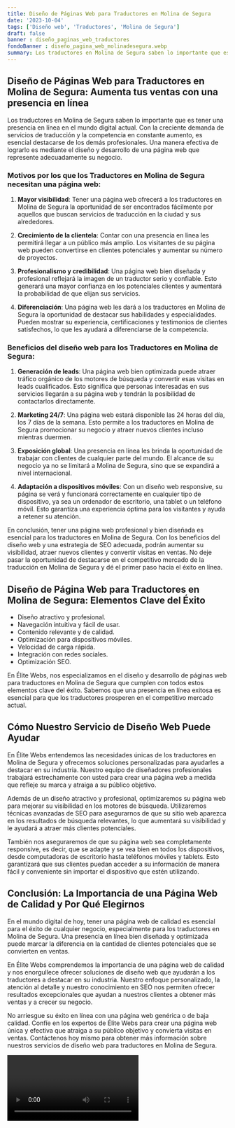 ```yaml
---
title: Diseño de Páginas Web para Traductores en Molina de Segura
date: '2023-10-04'
tags: ['Diseño web', 'Traductores', 'Molina de Segura']
draft: false
banner : diseño_paginas_web_traductores
fondoBanner : diseño_pagina_web_molinadesegura.webp
summary: Los traductores en Molina de Segura saben lo importante que es tener una presencia en línea en el mundo digital actual. Con la creciente demanda de servicios de traducción y la competencia en constante aumento, es esencial destacarse de los demás profesionales. Una manera efectiva de lograrlo es mediante el diseño y desarrollo de una página web que represente adecuadamente su negocio.
---
```


## Diseño de Páginas Web para Traductores en Molina de Segura: Aumenta tus ventas con una presencia en línea

Los traductores en Molina de Segura saben lo importante que es tener una presencia en línea en el mundo digital actual. Con la creciente demanda de servicios de traducción y la competencia en constante aumento, es esencial destacarse de los demás profesionales. Una manera efectiva de lograrlo es mediante el diseño y desarrollo de una página web que represente adecuadamente su negocio.

### Motivos por los que los Traductores en Molina de Segura necesitan una página web:

1. **Mayor visibilidad**: Tener una página web ofrecerá a los traductores en Molina de Segura la oportunidad de ser encontrados fácilmente por aquellos que buscan servicios de traducción en la ciudad y sus alrededores.

2. **Crecimiento de la clientela**: Contar con una presencia en línea les permitirá llegar a un público más amplio. Los visitantes de su página web pueden convertirse en clientes potenciales y aumentar su número de proyectos.

3. **Profesionalismo y credibilidad**: Una página web bien diseñada y profesional reflejará la imagen de un traductor serio y confiable. Esto generará una mayor confianza en los potenciales clientes y aumentará la probabilidad de que elijan sus servicios.

4. **Diferenciación**: Una página web les dará a los traductores en Molina de Segura la oportunidad de destacar sus habilidades y especialidades. Pueden mostrar su experiencia, certificaciones y testimonios de clientes satisfechos, lo que les ayudará a diferenciarse de la competencia.

### Beneficios del diseño web para los Traductores en Molina de Segura:

1. **Generación de leads**: Una página web bien optimizada puede atraer tráfico orgánico de los motores de búsqueda y convertir esas visitas en leads cualificados. Esto significa que personas interesadas en sus servicios llegarán a su página web y tendrán la posibilidad de contactarlos directamente.

2. **Marketing 24/7**: Una página web estará disponible las 24 horas del día, los 7 días de la semana. Esto permite a los traductores en Molina de Segura promocionar su negocio y atraer nuevos clientes incluso mientras duermen.

3. **Exposición global**: Una presencia en línea les brinda la oportunidad de trabajar con clientes de cualquier parte del mundo. El alcance de su negocio ya no se limitará a Molina de Segura, sino que se expandirá a nivel internacional.

4. **Adaptación a dispositivos móviles**: Con un diseño web responsive, su página se verá y funcionará correctamente en cualquier tipo de dispositivo, ya sea un ordenador de escritorio, una tablet o un teléfono móvil. Esto garantiza una experiencia óptima para los visitantes y ayuda a retener su atención.

En conclusión, tener una página web profesional y bien diseñada es esencial para los traductores en Molina de Segura. Con los beneficios del diseño web y una estrategia de SEO adecuada, podrán aumentar su visibilidad, atraer nuevos clientes y convertir visitas en ventas. No deje pasar la oportunidad de destacarse en el competitivo mercado de la traducción en Molina de Segura y dé el primer paso hacia el éxito en línea.

<GifSeo />

<Cta />

## Diseño de Página Web para Traductores en Molina de Segura: Elementos Clave del Éxito

- Diseño atractivo y profesional.
- Navegación intuitiva y fácil de usar.
- Contenido relevante y de calidad.
- Optimización para dispositivos móviles.
- Velocidad de carga rápida.
- Integración con redes sociales.
- Optimización SEO.

En Élite Webs, nos especializamos en el diseño y desarrollo de páginas web para traductores en Molina de Segura que cumplen con todos estos elementos clave del éxito. Sabemos que una presencia en línea exitosa es esencial para que los traductores prosperen en el competitivo mercado actual. 

## Cómo Nuestro Servicio de Diseño Web Puede Ayudar

En Élite Webs entendemos las necesidades únicas de los traductores en Molina de Segura y ofrecemos soluciones personalizadas para ayudarles a destacar en su industria. Nuestro equipo de diseñadores profesionales trabajará estrechamente con usted para crear una página web a medida que refleje su marca y atraiga a su público objetivo.

Además de un diseño atractivo y profesional, optimizaremos su página web para mejorar su visibilidad en los motores de búsqueda. Utilizaremos técnicas avanzadas de SEO para asegurarnos de que su sitio web aparezca en los resultados de búsqueda relevantes, lo que aumentará su visibilidad y le ayudará a atraer más clientes potenciales.

También nos aseguraremos de que su página web sea completamente responsive, es decir, que se adapte y se vea bien en todos los dispositivos, desde computadoras de escritorio hasta teléfonos móviles y tablets. Esto garantizará que sus clientes puedan acceder a su información de manera fácil y conveniente sin importar el dispositivo que estén utilizando.

## Conclusión: La Importancia de una Página Web de Calidad y Por Qué Elegirnos

En el mundo digital de hoy, tener una página web de calidad es esencial para el éxito de cualquier negocio, especialmente para los traductores en Molina de Segura. Una presencia en línea bien diseñada y optimizada puede marcar la diferencia en la cantidad de clientes potenciales que se convierten en ventas.

En Élite Webs comprendemos la importancia de una página web de calidad y nos enorgullece ofrecer soluciones de diseño web que ayudarán a los traductores a destacar en su industria. Nuestro enfoque personalizado, la atención al detalle y nuestro conocimiento en SEO nos permiten ofrecer resultados excepcionales que ayudan a nuestros clientes a obtener más ventas y a crecer su negocio.

No arriesgue su éxito en línea con una página web genérica o de baja calidad. Confíe en los expertos de Élite Webs para crear una página web única y efectiva que atraiga a su público objetivo y convierta visitas en ventas. Contáctenos hoy mismo para obtener más información sobre nuestros servicios de diseño web para traductores en Molina de Segura.

<Video />

<CtaBot job='Traductores' city='Molina de Segura'/>

<Gmaps query='Molina de Segura+españa+maps' />